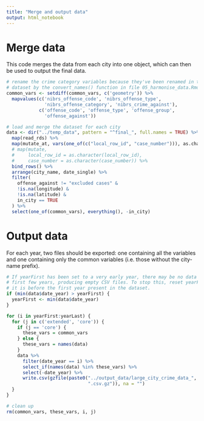 ```yaml
---
title: "Merge and output data"
output: html_notebook
---
```



# Merge data

This code merges the data from each city into one object, which can then be used
to output the final data.

```r
# rename the crime category variables because they've been renamed in the 
# dataset by the convert_names() function in file 05_harmonise_data.Rmd
common_vars <- setdiff(common_vars, c('geometry')) %>% 
  mapvalues(c('nibrs_offense_code', 'nibrs_offense_type', 
              'nibrs_offense_category', 'nibrs_crime_against'), 
            c('offense_code', 'offense_type', 'offense_group', 
              'offense_against'))

# load and merge the dataset for each city
data <- dir("../temp_data", pattern = "^final_", full.names = TRUE) %>% 
  map(read_rds) %>% 
  map(mutate_at, vars(one_of(c("local_row_id", "case_number"))), as.character) %>% 
  # map(mutate, 
  #     local_row_id = as.character(local_row_id),
  #     case_number = as.character(case_number)) %>% 
  bind_rows() %>% 
  arrange(city_name, date_single) %>% 
  filter(
    offense_against != "excluded cases" & 
    !is.na(longitude) &
    !is.na(latitude) &
    in_city == TRUE
  ) %>%
  select(one_of(common_vars), everything(), -in_city)
```


# Output data

For each year, two files should be exported: one containing all the variables 
and one containing only the common variables (i.e. those without the city-name 
prefix).

```r
# If yearFirst has been set to a very early year, there may be no data for the 
# first few years, producing empty CSV files. To stop this, reset yearFirst if 
# it is before the first year present in the dataset.
if (min(data$date_year) > yearFirst) {
  yearFirst <- min(data$date_year)
}

for (i in yearFirst:yearLast) {
  for (j in c('extended', 'core')) {
    if (j == 'core') {
      these_vars = common_vars
    } else {
      these_vars = names(data)
    }
    data %>%
      filter(date_year == i) %>%
      select_if(names(data) %in% these_vars) %>%
      select(-date_year) %>% 
      write.csv(gzfile(paste0("../output_data/large_city_crime_data_", j, "_", i, 
                              ".csv.gz")), na = "")
  }
}

# clean up
rm(common_vars, these_vars, i, j)

```

